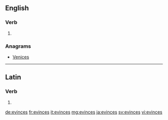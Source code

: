 ==English==

===Verb===
{{head|en|verb form}}

# {{en-third-person singular of|evince}}

===Anagrams===
* [[Venices#English|Venices]]

----

==Latin==

===Verb===
{{la-verb-form|ēvincēs}}

# {{conjugation of|ēvincō||2|s|fut|act|ind|lang=la}}

[[de:evinces]]
[[fr:evinces]]
[[it:evinces]]
[[mg:evinces]]
[[ja:evinces]]
[[sv:evinces]]
[[vi:evinces]]